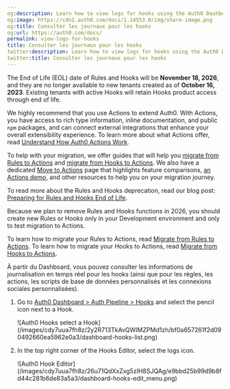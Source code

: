 ```yaml
---
og:description: Learn how to view logs for hooks using the Auth0 Dashboard.
og:image: https://cdn2.auth0.com/docs/1.14553.0/img/share-image.png
og:title: Consulter les journaux pour les hooks
og:url: https://auth0.com/docs/
permalink: view-logs-for-hooks
title: Consulter les journaux pour les hooks
twitter:description: Learn how to view logs for hooks using the Auth0 Dashboard.
twitter:title: Consulter les journaux pour les hooks
---
```


<Warning>

The End of Life (EOL) date of Rules and Hooks will be **November 18, 2026**, and they are no longer available to new tenants created as of **October 16, 2023**. Existing tenants with active Hooks will retain Hooks product access through end of life.

We highly recommend that you use Actions to extend Auth0. With Actions, you have access to rich type information, inline documentation, and public `npm` packages, and can connect external integrations that enhance your overall extensibility experience. To learn more about what Actions offer, read [Understand How Auth0 Actions Work](/docs/customize/actions/actions-overview).

To help with your migration, we offer guides that will help you [migrate from Rules to Actions](/docs/customize/actions/migrate/migrate-from-rules-to-actions) and [migrate from Hooks to Actions](/docs/customize/actions/migrate/migrate-from-hooks-to-actions). We also have a dedicated [Move to Actions](https://auth0.com/extensibility/movetoactions) page that highlights feature comparisons, [an Actions demo](https://www.youtube.com/watch?v=UesFSY1klrI), and other resources to help you on your migration journey.

To read more about the Rules and Hooks deprecation, read our blog post: [Preparing for Rules and Hooks End of Life](https://auth0.com/blog/preparing-for-rules-and-hooks-end-of-life/).

</Warning>

<Warning>

Because we plan to remove Rules and Hooks functions in 2026, you should create new Rules or Hooks only in your Development environment and only to test migration to Actions.

To learn how to migrate your Rules to Actions, read [Migrate from Rules to Actions](/docs/customize/actions/migrate/migrate-from-rules-to-actions). To learn how to migrate your Hooks to Actions, read [Migrate from Hooks to Actions](/docs/customize/actions/migrate/migrate-from-hooks-to-actions).

</Warning>

À partir du Dashboard, vous pouvez consulter les informations de journalisation en temps réel pour les hooks (ainsi que pour les règles, les actions, les scripts de base de données personnalisés et les connexions sociales personnalisées).

1. Go to [Auth0 Dashboard > Auth Pipeline > Hooks](https://manage.auth0.com/#/) and select the pencil icon next to a Hook.

   <Frame>![Auth0 Hooks select a Hook](/images/cdy7uua7fh8z/2y2R713TkAvQWIMZPMd1zh/bf0a657261f2d090492660ea5962e0a3/dashboard-hooks-list.png)</Frame>
2. In the top right corner of the Hooks Editor, select the logs icon.

   <Frame>![Auth0 Hook Editor](/images/cdy7uua7fh8z/26u71QdXxZxg5zIH8SJQAg/e9bbd25b99d9b8fd44c281b6de83a5a3/dashboard-hooks-edit_menu.png)</Frame>